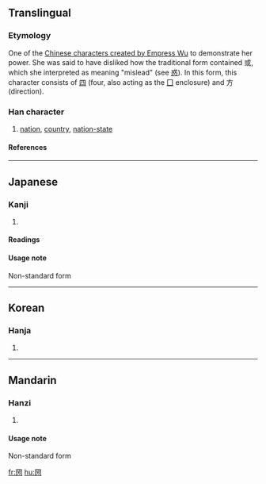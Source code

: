 {{see|國|国}}

==Translingual==
===Etymology===
One of the [[Wikipedia:Chinese characters of Empress Wu|Chinese characters created by Empress Wu]] to demonstrate her power. She was said to have disliked how the traditional form contained 或, which she interpreted as meaning "mislead" (see [[惑]]). In this form, this character consists of [[四]] (four, also acting as the [[Wiktionary:Chinese radical index 囗|囗]] enclosure) and 方 (direction).
===Han character===
{{Han char|rn=31|rad=囗|as=06|sn=9|four=|canj=田金卜尸 (WCYS)|Chinese characters created by Empress Wu]] to demonstrate her power. She was said to have disliked how the traditional form contained 或, which she interpreted as meaning "mislead" (see [[惑]]). In this form, this character consists of [[四]] (four, also acting as the [[Wiktionary:Chinese radical index 囗|囗]] enclosure) and 方 (direction).}}
# [[nation]], [[country]], [[nation-state]]
====References====
{{Han ref|kx=0218.110|dkj=04759|dj=0446.130|hdz=10718.080|uh=5700|ud=22272}}
----
==Japanese==
===Kanji===
{{ja-kanji|grade=|rs=囗06}}
# {{defn|Japanese}} 
====Readings====
{{ja-readings|on=[[こく]] (koku)|kun=[[くに]] (kuni)}}

====Usage note====
Non-standard form
----
==Korean==
===Hanja===
{{ko-hanja|hangeul=국|rv=guk|mr=kuk}}
# {{defn|Korean}}
----
==Mandarin==
===Hanzi===
{{cmn-hanzi|pin=[[guó]] (guo2)|wg=kuo<sup>2</sup>}}
# {{defn|Mandarin}}

====Usage note====
Non-standard form

[[fr:圀]]
[[hu:圀]]